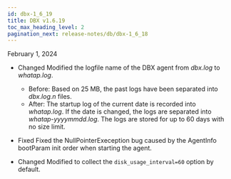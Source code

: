 ```yaml
---
id: dbx-1_6_19
title: DBX v1.6.19
toc_max_heading_level: 2
pagination_next: release-notes/db/dbx-1_6_18
---
```


February 1, 2024

- <Status>Changed</Status> Modified the logfile name of the DBX agent from <em>dbx.log</em> to <em>whatap.log</em>.

  - Before: Based on 25 MB, the past logs have been separated into <em>dbx.log.n</em> files.
  - After: The startup log of the current date is recorded into <em>whatap.log</em>. If the date is changed, the logs are separated into <em>whatap-yyyymmdd.log</em>. The logs are stored for up to 60 days with no size limit.

- <Status>Fixed</Status> Fixed the NullPointerExeception bug caused by the AgentInfo bootParam init order when starting the agent.

- <Status>Changed</Status> Modified to collect the <code>disk_usage_interval=60</code> option by default.
